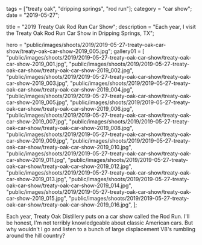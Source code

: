 tags = ["treaty oak", "dripping springs", "rod run"];
category = "car show";
date = "2019-05-27";

title = "2019 Treaty Oak Rod Run Car Show";
description =
"Each year, I visit the Treaty Oak Rod Run Car Show in Dripping Springs, TX";

hero =
"public/images/shoots/2019/2019-05-27-treaty-oak-car-show/treaty-oak-car-show-2019_005.jpg";
gallery01 = [
"public/images/shoots/2019/2019-05-27-treaty-oak-car-show/treaty-oak-car-show-2019_001.jpg",
"public/images/shoots/2019/2019-05-27-treaty-oak-car-show/treaty-oak-car-show-2019_002.jpg",
"public/images/shoots/2019/2019-05-27-treaty-oak-car-show/treaty-oak-car-show-2019_003.jpg",
"public/images/shoots/2019/2019-05-27-treaty-oak-car-show/treaty-oak-car-show-2019_004.jpg",
"public/images/shoots/2019/2019-05-27-treaty-oak-car-show/treaty-oak-car-show-2019_005.jpg",
"public/images/shoots/2019/2019-05-27-treaty-oak-car-show/treaty-oak-car-show-2019_006.jpg",
"public/images/shoots/2019/2019-05-27-treaty-oak-car-show/treaty-oak-car-show-2019_007.jpg",
"public/images/shoots/2019/2019-05-27-treaty-oak-car-show/treaty-oak-car-show-2019_008.jpg",
"public/images/shoots/2019/2019-05-27-treaty-oak-car-show/treaty-oak-car-show-2019_009.jpg",
"public/images/shoots/2019/2019-05-27-treaty-oak-car-show/treaty-oak-car-show-2019_010.jpg",
"public/images/shoots/2019/2019-05-27-treaty-oak-car-show/treaty-oak-car-show-2019_011.jpg",
"public/images/shoots/2019/2019-05-27-treaty-oak-car-show/treaty-oak-car-show-2019_012.jpg",
"public/images/shoots/2019/2019-05-27-treaty-oak-car-show/treaty-oak-car-show-2019_013.jpg",
"public/images/shoots/2019/2019-05-27-treaty-oak-car-show/treaty-oak-car-show-2019_014.jpg",
"public/images/shoots/2019/2019-05-27-treaty-oak-car-show/treaty-oak-car-show-2019_015.jpg",
"public/images/shoots/2019/2019-05-27-treaty-oak-car-show/treaty-oak-car-show-2019_016.jpg",
];

Each year, Treaty Oak Distillery puts on a car show called the Rod Run. I'll be honest, I'm not terribly knowledgeable about classic American cars. But why wouldn't I go and listen to a bunch of large displacement V8's rumbling around the hill country?
